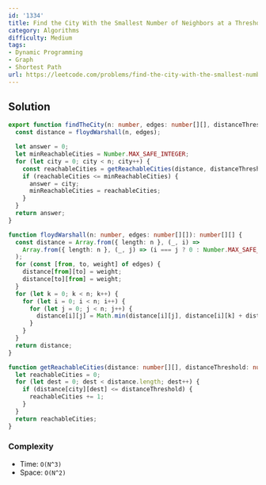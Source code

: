 ```yaml
---
id: '1334'
title: Find the City With the Smallest Number of Neighbors at a Threshold Distance
category: Algorithms
difficulty: Medium
tags:
- Dynamic Programming
- Graph
- Shortest Path
url: https://leetcode.com/problems/find-the-city-with-the-smallest-number-of-neighbors-at-a-threshold-distance
---
```


## Solution

```typescript filename="solution.ts" copy
export function findTheCity(n: number, edges: number[][], distanceThreshold: number): number {
  const distance = floydWarshall(n, edges);

  let answer = 0;
  let minReachableCities = Number.MAX_SAFE_INTEGER;
  for (let city = 0; city < n; city++) {
    const reachableCities = getReachableCities(distance, distanceThreshold, city);
    if (reachableCities <= minReachableCities) {
      answer = city;
      minReachableCities = reachableCities;
    }
  }
  return answer;
}

function floydWarshall(n: number, edges: number[][]): number[][] {
  const distance = Array.from({ length: n }, (_, i) =>
    Array.from({ length: n }, (_, j) => (i === j ? 0 : Number.MAX_SAFE_INTEGER)),
  );
  for (const [from, to, weight] of edges) {
    distance[from][to] = weight;
    distance[to][from] = weight;
  }
  for (let k = 0; k < n; k++) {
    for (let i = 0; i < n; i++) {
      for (let j = 0; j < n; j++) {
        distance[i][j] = Math.min(distance[i][j], distance[i][k] + distance[k][j]);
      }
    }
  }
  return distance;
}

function getReachableCities(distance: number[][], distanceThreshold: number, city: number) {
  let reachableCities = 0;
  for (let dest = 0; dest < distance.length; dest++) {
    if (distance[city][dest] <= distanceThreshold) {
      reachableCities += 1;
    }
  }
  return reachableCities;
}
```

### Complexity

- Time: `O(N^3)`
- Space: `O(N^2)`

